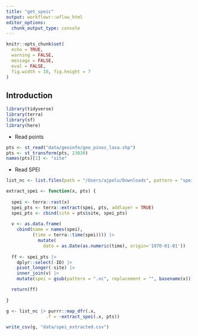 ```yaml
---
title: "get_speic"
output: workflowr::wflow_html
editor_options:
  chunk_output_type: console
---
```


```r
knitr::opts_chunk$set(
  echo = TRUE,
  warning = FALSE,
  message = FALSE,
  eval = FALSE,
  fig.width = 10, fig.height = 7
)
```


## Introduction

```r
library(tidyverse)
library(terra)
library(sf)
library(here)

```

- Read points 
```r
pts <- st_read("data/geoinfo/geo_pinos_lasa.shp")
pts <- st_transform(pts, 23030)
names(pts)[1] <- "site"
```


- Read SPEI
```r

list_nc <- list.files(path = "/Users/ajpelu/Downloads", pattern = "spei", full.names = TRUE)

extract_spei <- function(x, pts) {
  
  spei <- terra::rast(x)
  spei_pts <- terra::extract(spei, pts, addlayer = TRUE)
  spei_pts <- cbind(site = pts$site, spei_pts)
  
  v <- as.data.frame(
    cbind(name = names(spei),
          (time = terra::time(spei)))) |> 
            mutate(
              date = as.Date(as.numeric(time), origin='1970-01-01'))
  
  ff <- spei_pts |> 
    dplyr::select(-ID) |> 
    pivot_longer(-site) |> 
    inner_join(v) |> 
    mutate(spei = gsub(pattern = ".nc", replacement = "", basename(x)))

  return(ff)
    
}

g <- list_nc |> purrr::map_dfr(.x, 
               .f = ~extract_spei(.x, pts))

write_csv(g, "data/spei_extracted.csv")

```



